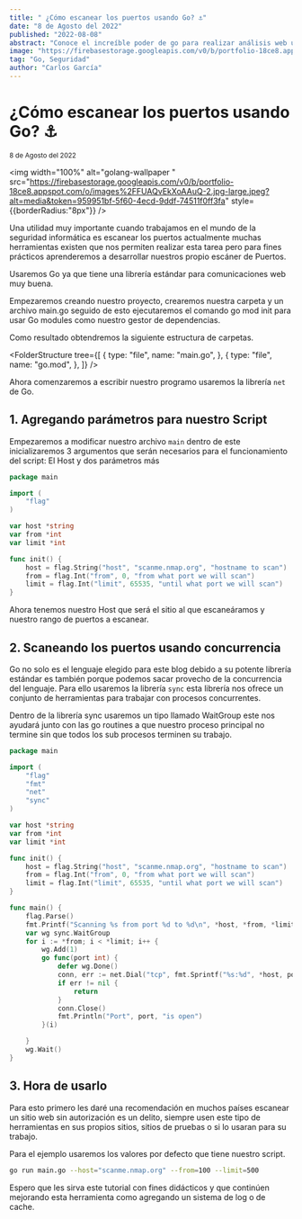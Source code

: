 ```yaml
---
title: " ¿Cómo escanear los puertos usando Go? ⚓️"
date: "8 de Agosto del 2022"
published: "2022-08-08"
abstract: "Conoce el increíble poder de go para realizar análisis web usando concurrencia"
image: "https://firebasestorage.googleapis.com/v0/b/portfolio-18ce8.appspot.com/o/images%2FFUAQvEkXoAAuQ-2.jpg-large.jpeg?alt=media&token=959951bf-5f60-4ecd-9ddf-74511f0ff3fa"
tag: "Go, Seguridad"
author: "Carlos García"
---
```


# ¿Cómo escanear los puertos usando Go? ⚓️

<small>8 de Agosto del 2022</small>
<EditPost path="como-escanear-puertos-en-go" />

<img
  width="100%"
  alt="golang-wallpaper "
  src="https://firebasestorage.googleapis.com/v0/b/portfolio-18ce8.appspot.com/o/images%2FFUAQvEkXoAAuQ-2.jpg-large.jpeg?alt=media&token=959951bf-5f60-4ecd-9ddf-74511f0ff3fa"
  style={{borderRadius:"8px"}}
/>

Una utilidad muy importante cuando trabajamos en el mundo de la seguridad informática es escanear los puertos actualmente muchas herramientas existen que nos permiten realizar esta tarea pero para fines prácticos aprenderemos a desarrollar nuestros propio escáner de Puertos.

Usaremos Go ya que tiene una librería estándar para comunicaciones web muy buena.

Empezaremos creando nuestro proyecto, crearemos nuestra carpeta y un archivo main.go seguido de esto ejecutaremos el comando go mod init para usar Go modules como nuestro gestor de dependencias.

Como resultado obtendremos la siguiente estructura de carpetas.

<FolderStructure
  tree={[
    {
      type: "file",
      name: "main.go",
    },
    {
      type: "file",
      name: "go.mod",
    },
  ]}
/>

Ahora comenzaremos a escribir nuestro programo usaremos la librería `net` de Go.

## 1. Agregando parámetros para nuestro Script

Empezaremos a modificar nuestro archivo `main` dentro de este inicializaremos 3 argumentos que serán necesarios para el funcionamiento del script: El Host y dos parámetros más

```go
package main

import (
	"flag"
)

var host *string
var from *int
var limit *int

func init() {
	host = flag.String("host", "scanme.nmap.org", "hostname to scan")
	from = flag.Int("from", 0, "from what port we will scan")
	limit = flag.Int("limit", 65535, "until what port we will scan")
}
```

Ahora tenemos nuestro Host que será el sitio al que escaneáramos y nuestro rango de puertos a escanear.

## 2. Scaneando los puertos usando concurrencia

Go no solo es el lenguaje elegido para este blog debido a su potente librería estándar es también porque podemos sacar provecho de la concurrencia del lenguaje. Para ello usaremos la librería `sync` esta librería nos ofrece un conjunto de herramientas para trabajar con procesos concurrentes.

Dentro de la librería sync usaremos un tipo llamado WaitGroup este nos ayudará junto con las go routines a que nuestro proceso principal no termine sin que todos los sub procesos terminen su trabajo.

```go
package main

import (
	"flag"
	"fmt"
	"net"
	"sync"
)

var host *string
var from *int
var limit *int

func init() {
	host = flag.String("host", "scanme.nmap.org", "hostname to scan")
	from = flag.Int("from", 0, "from what port we will scan")
	limit = flag.Int("limit", 65535, "until what port we will scan")
}

func main() {
	flag.Parse()
	fmt.Printf("Scanning %s from port %d to %d\n", *host, *from, *limit)
	var wg sync.WaitGroup
	for i := *from; i < *limit; i++ {
		wg.Add(1)
		go func(port int) {
			defer wg.Done()
			conn, err := net.Dial("tcp", fmt.Sprintf("%s:%d", *host, port))
			if err != nil {
				return
			}
			conn.Close()
			fmt.Println("Port", port, "is open")
		}(i)

	}
	wg.Wait()
}
```

## 3. Hora de usarlo

Para esto primero les daré una recomendación en muchos países escanear un sitio web sin autorización es un delito, siempre usen este tipo de herramientas en sus propios sitios, sitios de pruebas o si lo usaran para su trabajo.

Para el ejemplo usaremos los valores por defecto que tiene nuestro script.

```bash
go run main.go --host="scanme.nmap.org" --from=100 --limit=500
```

Espero que les sirva este tutorial con fines didácticos y que continúen mejorando esta herramienta como agregando un sistema de log o de cache.
